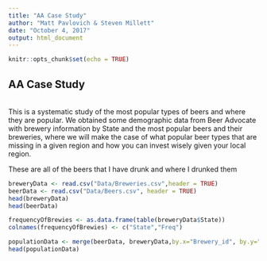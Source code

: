 ```yaml
---
title: "AA Case Study"
author: "Matt Pavlovich & Steven Millett"
date: "October 4, 2017"
output: html_document
---
```


```r
knitr::opts_chunk$set(echo = TRUE)
```



## AA Case Study

</br>
This is a systematic study of the most popular types of beers and where they are popular. We obtained some demographic data from Beer Advocate with brewery information by State and the most popular beers and their breweries, where we will make the case of what popular beer types that are missing in a given region and how you can invest wisely given your local region. 




These are all of the beers that I have drunk and where I drunked them 
<!-- Load Data from the Data directory -->
```r
breweryData <- read.csv("Data/Breweries.csv",header = TRUE)
beerData <- read.csv("Data/Beers.csv", header = TRUE)
head(breweryData)
head(beerData)
```

<!-- This creates a new table which has the State and the number of brewies per state -->
```r

frequencyOfBrewies <- as.data.frame(table(breweryData$State))
colnames(frequencyOfBrewies) <- c("State","Freq")

```

<!-- This  joins the data on the Brewery ID attribute -->
```r

populationData <- merge(beerData, breweryData,by.x="Brewery_id", by.y="Brew_ID")
head(populationData)

```
